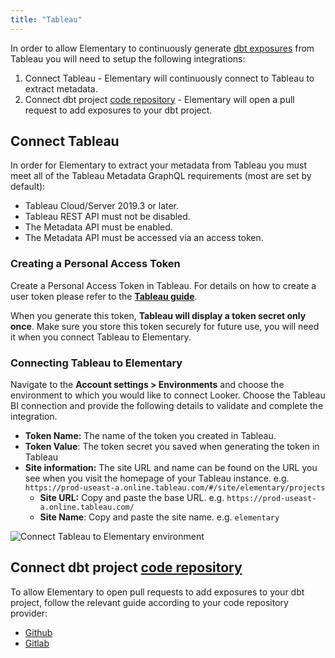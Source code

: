 ```yaml
---
title: "Tableau"
---
```


In order to allow Elementary to continuously generate [dbt exposures](https://docs.getdbt.com/docs/build/exposures) from Tableau you will need to setup the following integrations:

1. Connect Tableau - Elementary will continuously connect to Tableau to extract metadata.
2. Connect dbt project [code repository](/cloud/integrations/code-repo/connect-code-repo) - Elementary will open a pull request to add exposures to your dbt project.

## Connect Tableau

In order for Elementary to extract your metadata from Tableau you must meet all of the Tableau Metadata GraphQL requirements (most are set by default):

- Tableau Cloud/Server 2019.3 or later.
- Tableau REST API must not be disabled.
- The Metadata API must be enabled.
- The Metadata API must be accessed via an access token.

### Creating a Personal Access Token

Create a Personal Access Token in Tableau. For details on how to create a user token please refer to the **[Tableau guide](https://help.tableau.com/current/pro/desktop/en-us/useracct.htm#create-a-personal-access-token)**.

When you generate this token, **Tableau will display a token secret only once**. 
Make sure you store this token securely for future use, you will need it when you connect Tableau to Elementary.


### Connecting Tableau to Elementary

Navigate to the **Account settings > Environments** and choose the environment to which you would like to connect Looker.
Choose the Tableau BI connection and provide the following details to validate and complete the integration.

- **Token Name:** The name of the token you created in Tableau.
- **Token Value**: The token secret you saved when generating the token in Tableau
- **Site information:** The site URL and name can be found on the URL you see when you visit the homepage of your Tableau instance. e.g. `https://prod-useast-a.online.tableau.com/#/site/elementary/projects`
    - **Site URL:** Copy and paste the base URL. e.g. `https://prod-useast-a.online.tableau.com/`
    - **Site Name**: Copy and paste the site name. e.g. `elementary`

<Frame caption="Connect Tableau to Elementary environment">
    <img
    src="https://res.cloudinary.com/diuctyblm/image/upload/v1690191024/tableau-form_aaxfta.png"
    alt="Connect Tableau to Elementary environment"
    />
</Frame>


## Connect dbt project [code repository](/cloud/integrations/code-repo/connect-code-repo)

To allow Elementary to open pull requests to add exposures to your dbt project, follow the relevant guide according to your code repository provider:

- [Github](/cloud/integrations/code-repo/connect-code-repo/github)
- [Gitlab](/cloud/integrations/code-repo/connect-code-repo/gitlab)
